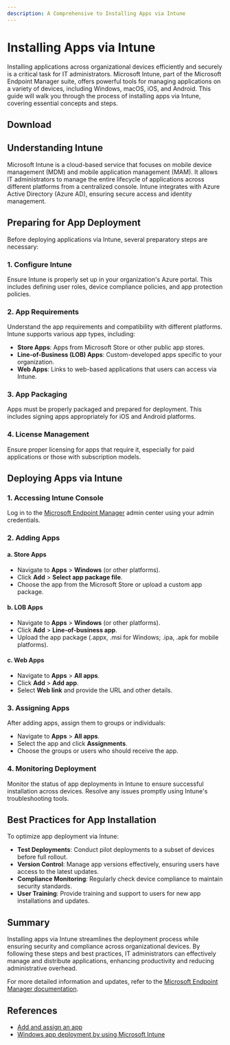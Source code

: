 ```yaml
---
description: A Comprehensive to Installing Apps via Intune
---
```


# Installing Apps via Intune

Installing applications across organizational devices efficiently and securely is a critical task for IT administrators. Microsoft Intune, part of the Microsoft Endpoint Manager suite, offers powerful tools for managing applications on a variety of devices, including Windows, macOS, iOS, and Android. This guide will walk you through the process of installing apps via Intune, covering essential concepts and steps.

## Download

<a class="button button--outline button--primary" href="ms-windows-store://pdp/?productid=9WZDNCRFJ3PZ" target="_blank"><FAIcon icon="fa-brands fa-windows" size="2x"/></a>

<a class="button button--outline button--secondary" href="https://apps.apple.com/us/app/intune-company-portal/id719171358" target="_blank"><FAIcon icon="fa-brands fa-apple" size="2x"/></a>

<a class="button button--outline button--success" href="https://play.google.com/store/apps/details?id=com.microsoft.windowsintune.companyportal&hl=en_US" target="_blank"><FAIcon icon="fa-brands fa-google-play" size="2x"/></a>


  
## Understanding Intune

Microsoft Intune is a cloud-based service that focuses on mobile device management (MDM) and mobile application management (MAM). It allows IT administrators to manage the entire lifecycle of applications across different platforms from a centralized console. Intune integrates with Azure Active Directory (Azure AD), ensuring secure access and identity management.

## Preparing for App Deployment

Before deploying applications via Intune, several preparatory steps are necessary:

### 1. **Configure Intune**

Ensure Intune is properly set up in your organization's Azure portal. This includes defining user roles, device compliance policies, and app protection policies.

### 2. **App Requirements**

Understand the app requirements and compatibility with different platforms. Intune supports various app types, including:

- **Store Apps**: Apps from Microsoft Store or other public app stores.
- **Line-of-Business (LOB) Apps**: Custom-developed apps specific to your organization.
- **Web Apps**: Links to web-based applications that users can access via Intune.

### 3. **App Packaging**

Apps must be properly packaged and prepared for deployment. This includes signing apps appropriately for iOS and Android platforms.

### 4. **License Management**

Ensure proper licensing for apps that require it, especially for paid applications or those with subscription models.

## Deploying Apps via Intune

### 1. **Accessing Intune Console**

Log in to the [Microsoft Endpoint Manager](https://intune.microsoft.com/#home) admin center using your admin credentials.

### 2. **Adding Apps**

#### a. **Store Apps**

- Navigate to **Apps** > **Windows** (or other platforms).
- Click **Add** > **Select app package file**.
- Choose the app from the Microsoft Store or upload a custom app package.

#### b. **LOB Apps**

- Navigate to **Apps** > **Windows** (or other platforms).
- Click **Add** > **Line-of-business app**.
- Upload the app package (.appx, .msi for Windows; .ipa, .apk for mobile platforms).

#### c. **Web Apps**

- Navigate to **Apps** > **All apps**.
- Click **Add** > **Add app**.
- Select **Web link** and provide the URL and other details.

### 3. **Assigning Apps**

After adding apps, assign them to groups or individuals:

- Navigate to **Apps** > **All apps**.
- Select the app and click **Assignments**.
- Choose the groups or users who should receive the app.

### 4. **Monitoring Deployment**

Monitor the status of app deployments in Intune to ensure successful installation across devices. Resolve any issues promptly using Intune's troubleshooting tools.

## Best Practices for App Installation

To optimize app deployment via Intune:

- **Test Deployments**: Conduct pilot deployments to a subset of devices before full rollout.
- **Version Control**: Manage app versions effectively, ensuring users have access to the latest updates.
- **Compliance Monitoring**: Regularly check device compliance to maintain security standards.
- **User Training**: Provide training and support to users for new app installations and updates.

## Summary

Installing apps via Intune streamlines the deployment process while ensuring security and compliance across organizational devices. By following these steps and best practices, IT administrators can effectively manage and distribute applications, enhancing productivity and reducing administrative overhead.

For more detailed information and updates, refer to the [Microsoft Endpoint Manager documentation](https://docs.microsoft.com/en-us/mem/).


## References

- [Add and assign an app](https://learn.microsoft.com/en-us/mem/intune/apps/quickstart-add-assign-app)
- [Windows app deployment by using Microsoft Intune](https://learn.microsoft.com/en-us/mem/intune/apps/apps-windows-10-app-deploy)